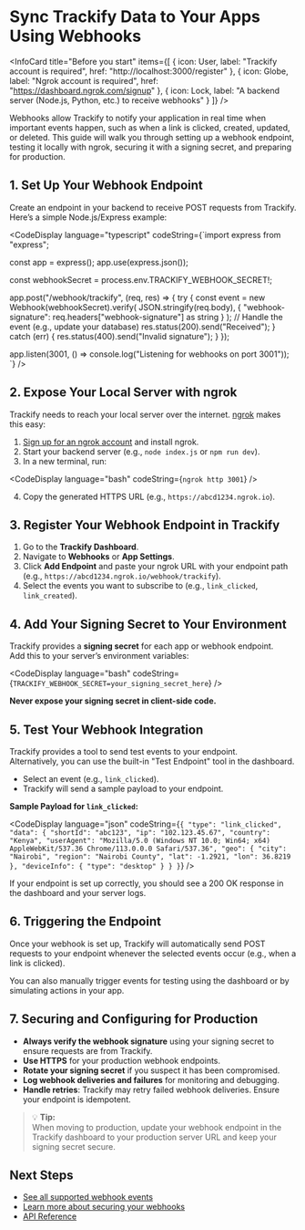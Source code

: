 
# Sync Trackify Data to Your Apps Using Webhooks
<Spacer />

<InfoCard
  title="Before you start"
  items={[
    { icon: User, label: "Trackify account is required", href: "http://localhost:3000/register" },
    { icon: Globe, label: "Ngrok account is required", href: "https://dashboard.ngrok.com/signup" },
    { icon: Lock, label: "A backend server (Node.js, Python, etc.) to receive webhooks" }
  ]}
/>


<Spacer />

Webhooks allow Trackify to notify your application in real time when important events happen, such as when a link is clicked, created, updated, or deleted. This guide will walk you through setting up a webhook endpoint, testing it locally with ngrok, securing it with a signing secret, and preparing for production.

<Spacer />



## 1. Set Up Your Webhook Endpoint

<Spacer />

Create an endpoint in your backend to receive POST requests from Trackify. Here’s a simple Node.js/Express example:

<CodeDisplay
  language="typescript"
  codeString={`import express from "express";

const app = express();
app.use(express.json());

const webhookSecret = process.env.TRACKIFY_WEBHOOK_SECRET!;

app.post("/webhook/trackify", (req, res) => {
  try {
    const event = new Webhook(webhookSecret).verify(
      JSON.stringify(req.body),
      { "webhook-signature": req.headers["webhook-signature"] as string }
    );
    // Handle the event (e.g., update your database)
    res.status(200).send("Received");
  } catch (err) {
    res.status(400).send("Invalid signature");
  }
});

app.listen(3001, () => console.log("Listening for webhooks on port 3001"));
`}
/>

<Spacer />

## 2. Expose Your Local Server with ngrok

<Spacer />

Trackify needs to reach your local server over the internet. [ngrok](https://ngrok.com/) makes this easy:

1. [Sign up for an ngrok account](https://dashboard.ngrok.com/signup) and install ngrok.
2. Start your backend server (e.g., `node index.js` or `npm run dev`).
3. In a new terminal, run:

<CodeDisplay
  language="bash"
  codeString={`ngrok http 3001`}
  />

4. Copy the generated HTTPS URL (e.g., `https://abcd1234.ngrok.io`).

<Spacer />

## 3. Register Your Webhook Endpoint in Trackify

<Spacer />

1. Go to the **Trackify Dashboard**.
2. Navigate to **Webhooks** or **App Settings**.
3. Click **Add Endpoint** and paste your ngrok URL with your endpoint path (e.g., `https://abcd1234.ngrok.io/webhook/trackify`).
4. Select the events you want to subscribe to (e.g., `link_clicked`, `link_created`).

<Spacer />

## 4. Add Your Signing Secret to Your Environment

<Spacer />

Trackify provides a **signing secret** for each app or webhook endpoint.  
Add this to your server’s environment variables:

<CodeDisplay
  language="bash"
  codeString={`TRACKIFY_WEBHOOK_SECRET=your_signing_secret_here`}
  />

**Never expose your signing secret in client-side code.**

<Spacer />

## 5. Test Your Webhook Integration

<Spacer />

Trackify provides a tool to send test events to your endpoint.  
Alternatively, you can use the built-in "Test Endpoint" tool in the dashboard.

- Select an event (e.g., `link_clicked`).
- Trackify will send a sample payload to your endpoint.

**Sample Payload for `link_clicked`:**

<CodeDisplay
  language="json"
  codeString={`{
  "type": "link_clicked",
  "data": {
    "shortId": "abc123",
    "ip": "102.123.45.67",
    "country": "Kenya",
    "userAgent": "Mozilla/5.0 (Windows NT 10.0; Win64; x64) AppleWebKit/537.36 Chrome/113.0.0.0 Safari/537.36",
    "geo": {
      "city": "Nairobi",
      "region": "Nairobi County",
      "lat": -1.2921,
      "lon": 36.8219
    },
    "deviceInfo": {
      "type": "desktop"
    }
  }
}`}
  />

If your endpoint is set up correctly, you should see a 200 OK response in the dashboard and your server logs.

<Spacer />

## 6. Triggering the Endpoint

<Spacer />

Once your webhook is set up, Trackify will automatically send POST requests to your endpoint whenever the selected events occur (e.g., when a link is clicked).

You can also manually trigger events for testing using the dashboard or by simulating actions in your app.

<Spacer />

## 7. Securing and Configuring for Production

<Spacer />

- **Always verify the webhook signature** using your signing secret to ensure requests are from Trackify.
- **Use HTTPS** for your production webhook endpoints.
- **Rotate your signing secret** if you suspect it has been compromised.
- **Log webhook deliveries and failures** for monitoring and debugging.
- **Handle retries**: Trackify may retry failed webhook deliveries. Ensure your endpoint is idempotent.

<Spacer />

> 💡 **Tip:**  
> When moving to production, update your webhook endpoint in the Trackify dashboard to your production server URL and keep your signing secret secure.

<Spacer />

## Next Steps

- [See all supported webhook events](/docs/webhooks/events)
- [Learn more about securing your webhooks](/docs/webhooks/security)
- [API Reference](/docs/api)